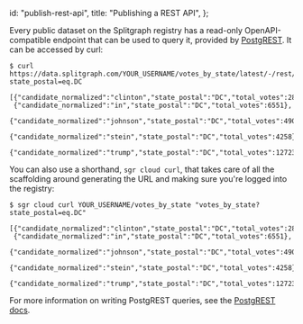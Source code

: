   id: "publish-rest-api",
  title: "Publishing a REST API",
};

Every public dataset on the Splitgraph registry has a read-only OpenAPI-compatible endpoint that can be used to query it, provided by [PostgREST](http://postgrest.org/en/latest/). It can be accessed by curl:

```shell-session
$ curl https://data.splitgraph.com/YOUR_USERNAME/votes_by_state/latest/-/rest/votes_by_state?state_postal=eq.DC

[{"candidate_normalized":"clinton","state_postal":"DC","total_votes":282830},
 {"candidate_normalized":"in","state_postal":"DC","total_votes":6551},
 {"candidate_normalized":"johnson","state_postal":"DC","total_votes":4906},
 {"candidate_normalized":"stein","state_postal":"DC","total_votes":4258},
 {"candidate_normalized":"trump","state_postal":"DC","total_votes":12723}]
```

You can also use a shorthand, `sgr cloud curl`, that takes care of all the scaffolding around
generating the URL and making sure you're logged into the registry:

```shell-session
$ sgr cloud curl YOUR_USERNAME/votes_by_state "votes_by_state?state_postal=eq.DC"

[{"candidate_normalized":"clinton","state_postal":"DC","total_votes":282830},
 {"candidate_normalized":"in","state_postal":"DC","total_votes":6551},
 {"candidate_normalized":"johnson","state_postal":"DC","total_votes":4906},
 {"candidate_normalized":"stein","state_postal":"DC","total_votes":4258},
 {"candidate_normalized":"trump","state_postal":"DC","total_votes":12723}]
```

For more information on writing PostgREST queries, see the [PostgREST docs](http://postgrest.org/en/latest/api.html).
